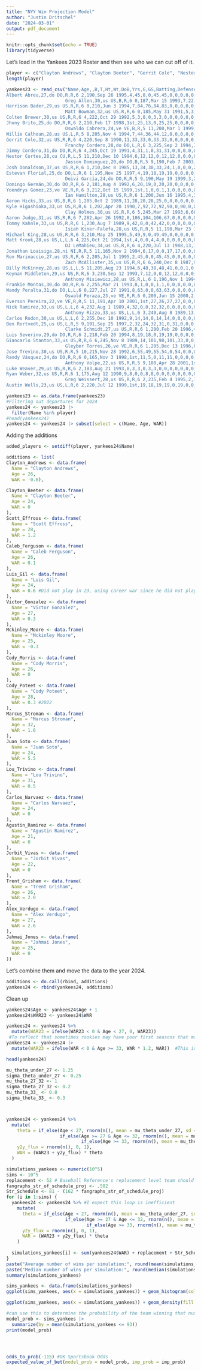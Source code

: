 ```yaml
---
title: "NYY Win Projection Model"
author: "Justin Dritschel"
date: "2024-03-01"
output: pdf_document
---
```


```r
knitr::opts_chunk$set(echo = TRUE)
library(tidyverse)
```
Let's load in the Yankees 2023 Roster and then see who we can cut off of it.

```r
player <- c("Clayton Andrews", "Clayton Beeter", "Gerrit Cole", "Nestor Cortes", "Scott Effross", "Caleb Ferguson", "Luis Gil", "Victor Gonzalez", "Yoendrys Gomez", "Ian Hamilton", "Clay Holmes", "Tommy Kahnle", "Jonathan Loaisiga", "Ron Marinaccio", "Mckinley Moore","Cody Morris","Cody Poteet","Nick Ramirez","Carlos Rodon","Clarke Schmidt","Marcus Stroman","Lou Trivino","Luke Weaver","Carlos Narvaez","Agustin Ramirez","Ben Rortvedt","Jose Trevino","Austin Wells","DJ LeMahieu","Oswald Peraza", "Anthony Rizzo", "Gleyber Torres","Jorbit Vivas","Anthony Volpe","Oswaldo Cabrera","Jasson Dominguez","Trent Grisham","Aaron Judge","Everson Pereira","Juan Soto","Alex Verdugo", "Jahmai Jones","Giancarlo Stanton")
length(player)
```


```r
yankees23 <- read_csv("Name,Age,,B,T,Ht,Wt,DoB,Yrs,G,GS,Batting,Defense,P,C,1B,2B,3B,SS,LF,CF,RF,OF,DH,PH,PR,WAR,Salary,,Name-additional
Albert Abreu,27,do DO,R,R,6 2,190,Sep 26 1995,4,45,0,0,45,45,0,0,0,0,0,0,0,0,0,0,0,0,-0.2,$738700,,abreual01
                      Greg Allen,30,us US,B,R,6 0,187,Mar 15 1993,7,22,6,22,19,0,0,0,0,0,0,11,3,5,19,1,1,10,0.0,,,allengr01
Harrison Bader,29,us US,R,R,6 0,210,Jun 3 1994,7,84,76,84,83,0,0,0,0,0,0,0,83,0,83,0,4,0,0.9,,,baderha01
                      Matt Bowman,32,us US,R,R,6 0,185,May 31 1991,5,3,0,0,3,3,0,0,0,0,0,0,0,0,0,0,0,0,-0.2,,,bowmama01
Colten Brewer,30,us US,R,R,6 4,222,Oct 29 1992,5,3,0,0,3,3,0,0,0,0,0,0,0,0,0,0,0,0,0.0,,,breweco01
Jhony Brito,25,do DO,R,R,6 2,210,Feb 17 1998,1st,25,13,0,25,25,0,0,0,0,0,0,0,0,0,0,0,0,0.7,,,britojh01
                      Oswaldo Cabrera,24,ve VE,B,R,5 11,200,Mar 1 1999,2,115,80,115,108,0,0,1,6,15,5,51,1,49,92,3,5,9,-1.5,$742100,,cabreos01
Willie Calhoun,28,us US,L,R,5 8,205,Nov 4 1994,7,44,36,44,12,0,0,0,0,0,0,3,0,9,12,26,7,0,-0.2,,,calhowi01
Gerrit Cole,32,us US,R,R,6 4,220,Sep 8 1990,11,33,33,0,33,33,0,0,0,0,0,0,0,0,0,0,0,0,7.4,$36000000,All-Star,colege01
                      Franchy Cordero,28,do DO,L,R,6 3,225,Sep 2 1994,7,24,19,24,22,0,0,0,0,0,0,4,0,18,22,0,3,0,-0.1,$1000000,,cordefr02
Jimmy Cordero,31,do DO,R,R,6 4,245,Oct 19 1991,4,31,1,0,31,31,0,0,0,0,0,0,0,0,0,0,0,0,0.5,$720000,,cordeji01
Nestor Cortes,28,cu CU,R,L,5 11,210,Dec 10 1994,6,12,12,0,12,12,0,0,0,0,0,0,0,0,0,0,0,0,0.5,$3200000,,cortene01
                      Jasson Dominguez,20,do DO,B,R,5 9,190,Feb 7 2003,1st,8,8,8,8,0,0,0,0,0,0,0,8,0,8,0,0,0,0.2,,,dominja01
Josh Donaldson,37,us US,R,R,6 1,210,Dec 8 1985,13,34,30,33,24,1,0,0,0,23,0,0,0,0,0,7,3,0,0.0,$21750000,,donaljo02
Estevan Florial,25,do DO,L,R,6 1,195,Nov 25 1997,4,19,18,19,19,0,0,0,0,0,0,0,19,0,19,0,0,1,0.0,,,flories01
                      Deivi García,24,do DO,R,R,5 9,190,May 19 1999,3,2,0,0,2,2,0,0,0,0,0,0,0,0,0,0,0,0,0.1,,,garcide01
Domingo Germán,30,do DO,R,R,6 2,181,Aug 4 1992,6,20,19,0,20,20,0,0,0,0,0,0,0,0,0,0,0,0,0.7,$2600000,,germado01
Yoendrys Gomez,23,ve VE,R,R,6 3,212,Oct 15 1999,1st,1,0,0,1,1,0,0,0,0,0,0,0,0,0,0,0,0,0.1,,,gomezyo01
                      Ian Hamilton,28,us US,R,R,6 1,200,Jun 16 1995,4,39,3,0,39,39,0,0,0,0,0,0,0,0,0,0,0,0,1.6,,,hamilia01
Aaron Hicks,33,us US,B,R,6 1,205,Oct 2 1989,11,28,20,28,25,0,0,0,0,0,0,19,7,0,25,2,1,4,-0.5,,,hicksaa01
Kyle Higashioka,33,us US,R,R,6 1,202,Apr 20 1990,7,92,72,92,90,0,90,0,0,0,0,0,0,0,0,2,3,0,-0.3,$1462500,,higasky01
                      Clay Holmes,30,us US,R,R,6 5,245,Mar 27 1993,6,66,0,0,66,66,0,0,0,0,0,0,0,0,0,0,0,0,1.8,$3300000,,holmecl01
Aaron Judge,31,us US,R,R,6 7,282,Apr 26 1992,8,106,104,106,67,0,0,0,0,0,0,0,18,54,67,38,2,0,4.5,$40000000,All-Star,judgeaa01
Tommy Kahnle,33,us US,R,R,6 1,230,Aug 7 1989,9,42,0,0,42,42,0,0,0,0,0,0,0,0,0,0,0,0,1.1,$5750000,,kahnlto01
                      Isiah Kiner-Falefa,28,us US,R,R,5 11,190,Mar 23 1995,6,115,88,113,109,4,0,0,1,31,1,37,41,7,78,0,10,5,0.1,$6000000,,kineris01
Michael King,28,us US,R,R,6 3,210,May 25 1995,5,49,9,0,49,49,0,0,0,0,0,0,0,0,0,0,0,0,3.2,$1300000,,kingmi01
Matt Krook,28,us US,L,L,6 4,225,Oct 21 1994,1st,4,0,0,4,4,0,0,0,0,0,0,0,0,0,0,0,0,-0.4,,,krookma01
                      DJ LeMahieu,34,us US,R,R,6 4,220,Jul 13 1988,13,136,130,136,128,0,0,56,9,69,0,0,0,0,0,4,6,0,1.3,$15000000,,lemahdj01
Jonathan Loaisiga,28,ni NI,R,R,5 11,165,Nov 2 1994,6,17,0,0,17,17,0,0,0,0,0,0,0,0,0,0,0,0,0.4,$2260000,,loaisjo01
Ron Marinaccio,27,us US,R,R,6 2,205,Jul 1 1995,2,45,0,0,45,45,0,0,0,0,0,0,0,0,0,0,0,0,0.4,$739900,,marinro01
                      Zach McAllister,35,us US,R,R,6 6,240,Dec 8 1987,9,7,0,0,7,7,0,0,0,0,0,0,0,0,0,0,0,0,-0.4,,,mcallza01
Billy McKinney,28,us US,L,L,5 11,205,Aug 23 1994,6,48,38,48,41,0,0,1,0,0,0,33,9,10,41,0,7,1,0.2,,,mckinbi01
Keynan Middleton,29,us US,R,R,6 3,230,Sep 12 1993,7,12,0,0,12,12,0,0,0,0,0,0,0,0,0,0,0,0,0.4,,,middlke01
                      Anthony Misiewicz,28,us US,R,L,6 1,196,Nov 1 1994,4,3,0,0,3,3,0,0,0,0,0,0,0,0,0,0,0,0,-0.2,,,misiean01
Frankie Montas,30,do DO,R,R,6 2,255,Mar 21 1993,8,1,0,0,1,1,0,0,0,0,0,0,0,0,0,0,0,0,0.1,$7500000,,montafr02
Wandy Peralta,31,do DO,L,L,6 0,227,Jul 27 1991,8,63,0,0,63,63,0,0,0,0,0,0,0,0,0,0,0,0,1.4,$3350000,,peralwa01
                      Oswald Peraza,23,ve VE,R,R,6 0,200,Jun 15 2000,2,52,48,52,50,0,0,0,10,36,6,0,0,0,0,1,2,2,-0.7,,,perazos02
Everson Pereira,22,ve VE,R,R,5 11,191,Apr 10 2001,1st,27,26,27,27,0,0,0,0,0,0,27,0,0,27,0,0,0,-0.6,,,pereiev01
Nick Ramirez,33,us US,L,L,6 4,232,Aug 1 1989,4,32,0,0,32,32,0,0,0,0,0,0,0,0,0,0,0,0,0.9,,,ramirni01
                      Anthony Rizzo,33,us US,L,L,6 3,240,Aug 8 1989,13,99,99,99,92,0,0,92,0,0,0,0,0,0,0,7,0,0,0.5,$17000000,,rizzoan01
Carlos Rodon,30,us US,L,L,6 2,255,Dec 10 1992,9,14,14,0,14,14,0,0,0,0,0,0,0,0,0,0,0,0,-0.9,$22833333,,rodonca01
Ben Rortvedt,25,us US,L,R,5 9,191,Sep 25 1997,2,32,24,32,31,0,31,0,0,0,0,0,0,0,0,1,1,1,-0.2,,,rortvbe01
                      Clarke Schmidt,27,us US,R,R,6 1,200,Feb 20 1996,4,33,32,0,33,33,0,0,0,0,0,0,0,0,0,0,0,0,0.7,$740475,,schmicl01
Luis Severino,29,do DO,R,R,6 2,218,Feb 20 1994,8,19,18,0,19,19,0,0,0,0,0,0,0,0,0,0,0,0,-1.5,$15000000,,severlu01
Giancarlo Stanton,33,us US,R,R,6 6,245,Nov 8 1989,14,101,98,101,33,0,0,0,0,0,0,2,0,31,33,65,3,0,-0.8,$32000000,,stantmi03
                      Gleyber Torres,26,ve VE,R,R,6 1,205,Dec 13 1996,6,158,153,158,145,0,0,0,145,0,0,0,0,0,0,12,4,1,2.9,$9950000,,torregl01
Jose Trevino,30,us US,R,R,5 10,215,Nov 28 1992,6,55,49,55,54,0,54,0,0,0,0,0,0,0,0,0,1,0,0.5,$2360000,,trevijo01
Randy Vásquez,24,do DO,R,R,6 0,165,Nov 3 1998,1st,11,5,0,11,11,0,0,0,0,0,0,0,0,0,0,0,0,1.0,,,vasqura02
                      Anthony Volpe,22,us US,R,R,5 9,180,Apr 28 2001,1st,159,150,159,157,0,0,0,0,0,157,0,0,0,0,0,5,1,3.3,$720000,,volpean01
Luke Weaver,29,us US,R,R,6 2,183,Aug 21 1993,8,3,3,0,3,3,0,0,0,0,0,0,0,0,0,0,0,0,0.3,,,weavelu01
Ryan Weber,32,us US,R,R,6 1,175,Aug 12 1990,9,8,0,0,8,8,0,0,0,0,0,0,0,0,0,0,0,0,0.4,,,weberry01
                      Greg Weissert,28,us US,R,R,6 2,235,Feb 4 1995,2,17,0,0,17,17,0,0,0,0,0,0,0,0,0,0,0,0,0.2,,,weissgr01
Austin Wells,23,us US,L,R,6 2,220,Jul 12 1999,1st,19,18,19,19,0,19,0,0,0,0,0,0,0,0,0,1,0,0.1,,,wellsau01")
```
```r
yankees23 <- as.data.frame(yankees23)
#Filtering out departures for 2024
yankees24 <- yankees23 |>
  filter(Name %in% player)
#head(yankees24)
yankees24 <- yankees24 |> subset(select = c(Name, Age, WAR))
```
Adding the additions

```r
added_players <- setdiff(player, yankees24$Name)

additions <- list(
Clayton_Andrews <- data.frame(
  Name = "Clayton Andrews",
  Age = 26,
  WAR = -0.8),

Clayton_Beeter <- data.frame(
  Name = "Clayton Beeter",
  Age = 24,
  WAR = 0
),
Scott_Effross <- data.frame(
  Name = "Scott Effross",
  Age = 28,
  WAR = 1.2
),
Caleb_Ferguson <- data.frame(
  Name = "Caleb Ferguson",
  Age = 26,
  WAR = 0.1
),
Luis_Gil <- data.frame(
  Name = "Luis Gil",
  Age = 24,
  WAR = 0.6 #Did not play in 23, using career war since he did not play much in 22 either.
),
Victor_Gonzalez <- data.frame(
  Name = "Victor Gonzalez",
  Age = 27,
  WAR = 0.3
),
Mckinley_Moore <- data.frame(
  Name = "Mckinley Moore",
  Age = 25,
  WAR = -0.3
),
Cody_Morris <- data.frame(
  Name = "Cody Morris",
  Age = 26,
  WAR = 0
),
Cody_Poteet <- data.frame(
  Name = "Cody Poteet",
  Age = 28,
  WAR = 0.3 #2022
),
Marcus_Stroman <- data.frame(
  Name = "Marcus Stroman",
  Age = 32,
  WAR = 1.6
),
Juan_Soto <- data.frame(
  Name = "Juan Soto",
  Age = 24,
  WAR = 5.5
),
Lou_Trivino <- data.frame(
  Name = "Lou Trivino",
  Age = 31,
  WAR = 0.5
),
Carlos_Narvaez <- data.frame(
  Name = "Carlos Narvaez",
  Age = 24,
  WAR = 0
),
Agustin_Ramirez <- data.frame(
  Name = "Agustin Ramirez",
  Age = 21,
  WAR = 0
),
Jorbit_Vivas <- data.frame(
  Name = "Jorbit Vivas",
  Age = 22,
  WAR = 0
),
Trent_Grisham <- data.frame(
  Name = "Trent Grisham",
  Age = 26,
  WAR = 2.0
),
Alex_Verdugo <- data.frame(
  Name = "Alex Verdugo",
  Age = 27,
  WAR = 2.6
),
Jahmai_Jones <- data.frame(
  Name = "Jahmai Jones",
  Age = 25,
  WAR = 0
))

```
Let's combine them and move the data to the year 2024.

```r
additions <- do.call(rbind, additions)
yankees24 <- rbind(yankees24, additions)
```
Clean up

```r
yankees24$Age <- yankees24$Age + 1
yankees24$WAR23 <- yankees24$WAR
```
```r
yankees24 <- yankees24 %>%
  mutate(WAR23 = ifelse(WAR23 < 0 & Age < 27, 0, WAR23))
 #To reflect that sometimes rookies may have poor first seasons that may not be reflective of their abilities
yankees24 <- yankees24 |>
  mutate(WAR23 = ifelse(WAR < 0 & Age >= 33, WAR * 1.2, WAR))  #This is an imperfect temporary work around to the same problem but with older players, whose WAR the model is overestimating

head(yankees24)
```

```r
mu_theta_under_27 <- 1.25
sigma_theta_under_27 <- 0.25
mu_theta_27_32 <- 1
sigma_theta_27_32 <- 0.2
mu_theta_33_ <- 0.8
sigma_theta_33_ <- 0.3



yankees24 <- yankees24 %>%
  mutate(
    theta = if_else(Age < 27, rnorm(n(), mean = mu_theta_under_27, sd = sigma_theta_under_27),
                    if_else(Age >= 27 & Age <= 32, rnorm(n(), mean = mu_theta_27_32, sd = sigma_theta_27_32),
                            if_else(Age >= 33, rnorm(n(), mean = mu_theta_33_, sd = sigma_theta_33_), 0))),
    y2y_flux = rnorm(n(), 0, 1),
    WAR = (WAR23 + y2y_flux) * theta
  )

```



```r
simulations_yankees <- numeric(10^5)
sims <- 10^5
replacement <- 52 # Baseball Reference's replacement level team should win approximately 52 games
fangraphs_str_of_schedule_proj <- .502
Str_Schedule <- 81 - (162 * fangraphs_str_of_schedule_proj)
for (i in 1:sims) {
  yankees24 <- yankees24 %>% #I expect this loop is inefficient
    mutate(
      theta = if_else(Age < 27, rnorm(n(), mean = mu_theta_under_27, sd = sigma_theta_under_27),
                      if_else(Age >= 27 & Age <= 32, rnorm(n(), mean = mu_theta_27_32, sd = sigma_theta_27_32),
                              if_else(Age >= 33, rnorm(n(), mean = mu_theta_33_, sd = sigma_theta_33_), 0))),
      y2y_flux = rnorm(n(), 0, 1),
      WAR = (WAR23 + y2y_flux) * theta
    )
  
  simulations_yankees[i] <- sum(yankees24$WAR) + replacement + Str_Schedule
}
paste("Average number of wins per simulation:", round(mean(simulations_yankees)))
paste("Median number of wins per simulation:", round(median(simulations_yankees)))
summary(simulations_yankees)
```
```r
sims_yankees <- data.frame(simulations_yankees)
ggplot(sims_yankees, aes(x = simulations_yankees)) + geom_histogram(color = 'white', fill = "navy") + labs(title = "Distribution of 2024 Yankees wins after 100000 simulations", x = "Wins")

ggplot(sims_yankees, aes(x = simulations_yankees)) + geom_density(fill = 'navy', alpha = 0.3)
```
```r
#can use this to determine the probability of the team winning that number of games, for example, 100 here.
model_prob <- sims_yankees |>
  summarize(by = mean(simulations_yankees <= 93))
print(model_prob)




odds_to_prob(-115) #DK Sportsbook Odds
expected_value_of_bet(model_prob = model_prob, imp_prob = imp_prob)
```


























